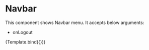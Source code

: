 <!-- Navbar.stories.mdx-->



<Meta title="Components/Navbar" component={Navbar} />

# Navbar

This component shows Navbar menu. It accepts below arguments:

-   onLogout


<Canvas>
    <Story
        name="noArg"
        args={{
            default: undefined,
        }}
    >
        {Template.bind({})}
    </Story>
</Canvas>
